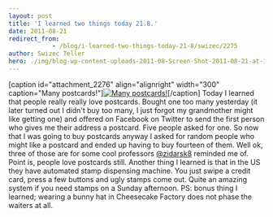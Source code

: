 ```yaml
---
layout: post
title: 'I learned two things today 21.8.'
date: 2011-08-21
redirect_from: 
            - /blog/i-learned-two-things-today-21-8/swizec/2275
author: Swizec Teller
hero: ./img/blog-wp-content-uploads-2011-08-Screen-Shot-2011-08-21-at-11.12.16-PM-300x255.png
---
```

\[caption id="attachment_2276" align="alignright" width="300" caption="Many postcards!"][![](./img/blog-wp-content-uploads-2011-08-Screen-Shot-2011-08-21-at-11.12.16-PM-300x255.png "Many postcards!")](http://swizec.com/blog/wp-content/uploads/2011/08/Screen-Shot-2011-08-21-at-11.12.16-PM.png)\[/caption] Today I learned that people really really love postcards. Bought one too many yesterday (it later turned out I didn't buy too many, I just forgot my grandmother might like getting one) and offered on Facebook on Twitter to send the first person who gives me their address a postcard. Five people asked for one. So now that I was going to buy postcards anyway I asked for random people who might like a postcard and ended up having to buy fourteen of them. Well ok, three of those are for some cool professors [@zidarsk8](http://twitter.com/zidarsk8) reminded me of. Point is, people love postcards still. Another thing I learned is that in the US they have automated stamp dispensing machine. You just swipe a credit card, press a few buttons and ugly stamps come out. Quite an amazing system if you need stamps on a Sunday afternoon. PS: bonus thing I learned; wearing a bunny hat in Cheesecake Factory does not phase the waiters at all.